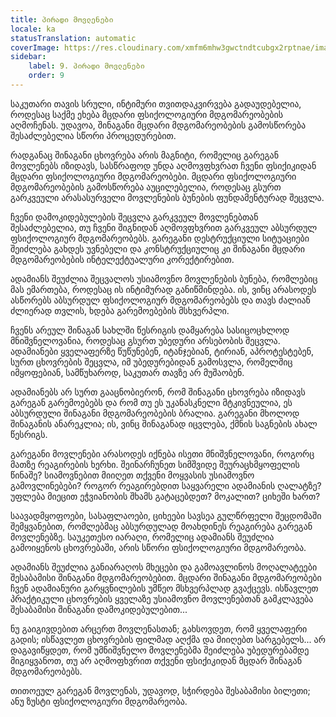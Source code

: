 ```yaml
---
title: პირადი მოვლენები
locale: ka
statusTranslation: automatic
coverImage: https://res.cloudinary.com/xmfm6mhw3gwctndtcubgx2rptnae/image/upload/v1740468922/small_cover_tratado_de_psicologia_revolucionaria_a4c0dca4e0.webp
sidebar:
    label: 9. პირადი მოვლენები
    order: 9
---
```

საკუთარი თავის სრული, ინტიმური თვითდაკვირვება გადაუდებელია, როდესაც საქმე ეხება მცდარი ფსიქოლოგიური მდგომარეობების აღმოჩენას. უდავოა, შინაგანი მცდარი მდგომარეობების გამოსწორება შესაძლებელია სწორი პროცედურებით.

რადგანაც შინაგანი ცხოვრება არის მაგნიტი, რომელიც გარეგან მოვლენებს იზიდავს, სასწრაფოდ უნდა აღმოვფხვრათ ჩვენი ფსიქიკიდან მცდარი ფსიქოლოგიური მდგომარეობები. მცდარი ფსიქოლოგიური მდგომარეობების გამოსწორება აუცილებელია, როდესაც გსურთ გარკვეული არასასურველი მოვლენების ბუნების ფუნდამენტურად შეცვლა.

ჩვენი დამოკიდებულების შეცვლა გარკვეულ მოვლენებთან შესაძლებელია, თუ ჩვენი შიგნიდან აღმოვფხვრით გარკვეულ აბსურდულ ფსიქოლოგიურ მდგომარეობებს. გარეგანი დესტრუქციული სიტუაციები შეიძლება გახდეს უვნებელი და კონსტრუქციულიც კი შინაგანი მცდარი მდგომარეობების ინტელექტუალური კორექტირებით.

ადამიანს შეუძლია შეცვალოს უსიამოვნო მოვლენების ბუნება, რომლებიც მას ემართება, როდესაც ის ინტიმურად განიწმინდება. ის, ვინც არასოდეს ასწორებს აბსურდულ ფსიქოლოგიურ მდგომარეობებს და თავს ძალიან ძლიერად თვლის, ხდება გარემოებების მსხვერპლი.

ჩვენს არეულ შინაგან სახლში წესრიგის დამყარება სასიცოცხლოდ მნიშვნელოვანია, როდესაც გსურთ უბედური არსებობის შეცვლა. ადამიანები ყველაფერზე წუწუნებენ, იტანჯებიან, ტირიან, აპროტესტებენ, სურთ ცხოვრების შეცვლა, იმ უბედურებიდან გამოსვლა, რომელშიც იმყოფებიან, სამწუხაროდ, საკუთარ თავზე არ მუშაობენ.

ადამიანებს არ სურთ გააცნობიერონ, რომ შინაგანი ცხოვრება იზიდავს გარეგან გარემოებებს და რომ თუ ეს უკანასკნელი მტკივნეულია, ეს აბსურდული შინაგანი მდგომარეობების ბრალია. გარეგანი მხოლოდ შინაგანის ანარეკლია; ის, ვინც შინაგანად იცვლება, ქმნის საგნების ახალ წესრიგს.

გარეგანი მოვლენები არასოდეს იქნება ისეთი მნიშვნელოვანი, როგორც მათზე რეაგირების ხერხი. შეინარჩუნეთ სიმშვიდე შეურაცხმყოფელის წინაშე? სიამოვნებით მიიღეთ თქვენი მოყვასის უსიამოვნო გამოვლინებები? როგორ რეაგირებდით საყვარელი ადამიანის ღალატზე? უფლება მიეცით ეჭვიანობის შხამს გატაცებდეთ? მოკალით? ციხეში ხართ?

საავადმყოფოები, სასაფლაოები, ციხეები სავსეა გულწრფელი შეცდომაში შემყვანებით, რომლებმაც აბსურდულად მოახდინეს რეაგირება გარეგან მოვლენებზე. საუკეთესო იარაღი, რომელიც ადამიანს შეუძლია გამოიყენოს ცხოვრებაში, არის სწორი ფსიქოლოგიური მდგომარეობა.

ადამიანს შეუძლია განიარაღოს მხეცები და გამოავლინოს მოღალატეები შესაბამისი შინაგანი მდგომარეობებით. მცდარი შინაგანი მდგომარეობები ჩვენ ადამიანური გარყვნილების უმწეო მსხვერპლად გვაქცევს. ისწავლეთ პრაქტიკული ცხოვრების ყველაზე უსიამოვნო მოვლენებთან გამკლავება შესაბამისი შინაგანი დამოკიდებულებით...

ნუ გაიგივდებით არცერთ მოვლენასთან; გახსოვდეთ, რომ ყველაფერი გადის; ისწავლეთ ცხოვრების ფილმად აღქმა და მიიღებთ სარგებელს... არ დაგავიწყდეთ, რომ უმნიშვნელო მოვლენებმა შეიძლება უბედურებამდე მიგიყვანოთ, თუ არ აღმოფხვრით თქვენი ფსიქიკიდან მცდარ შინაგან მდგომარეობებს.

თითოეულ გარეგან მოვლენას, უდავოდ, სჭირდება შესაბამისი ბილეთი; ანუ ზუსტი ფსიქოლოგიური მდგომარეობა.

